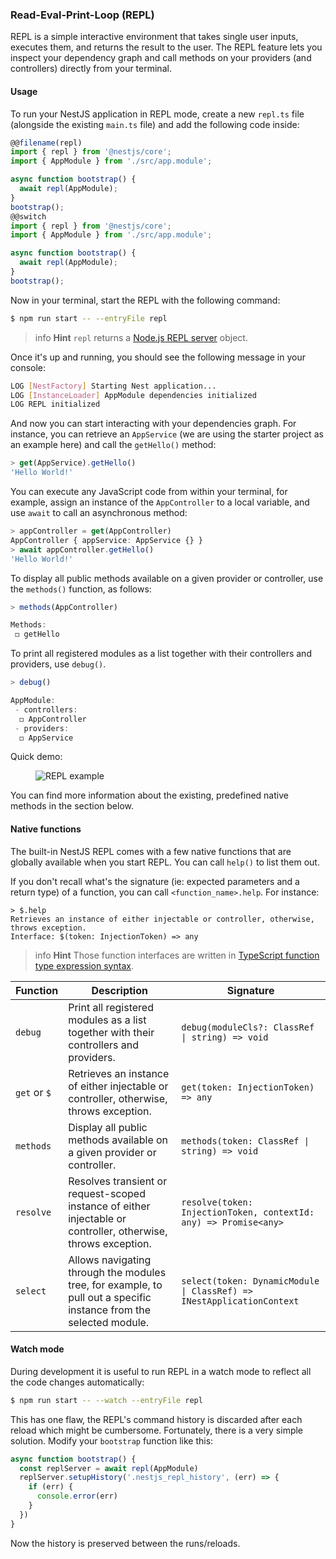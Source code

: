 ### Read-Eval-Print-Loop (REPL)

REPL is a simple interactive environment that takes single user inputs, executes them, and returns the result to the user.
The REPL feature lets you inspect your dependency graph and call methods on your providers (and controllers) directly from your terminal.

#### Usage

To run your NestJS application in REPL mode, create a new `repl.ts` file (alongside the existing `main.ts` file) and add the following code inside:

```typescript
@@filename(repl)
import { repl } from '@nestjs/core';
import { AppModule } from './src/app.module';

async function bootstrap() {
  await repl(AppModule);
}
bootstrap();
@@switch
import { repl } from '@nestjs/core';
import { AppModule } from './src/app.module';

async function bootstrap() {
  await repl(AppModule);
}
bootstrap();
```

Now in your terminal, start the REPL with the following command:

```bash
$ npm run start -- --entryFile repl
```

> info **Hint** `repl` returns a [Node.js REPL server](https://nodejs.org/api/repl.html) object.

Once it's up and running, you should see the following message in your console:

```bash
LOG [NestFactory] Starting Nest application...
LOG [InstanceLoader] AppModule dependencies initialized
LOG REPL initialized
```

And now you can start interacting with your dependencies graph. For instance, you can retrieve an `AppService` (we are using the starter project as an example here) and call the `getHello()` method:

```typescript
> get(AppService).getHello()
'Hello World!'
```

You can execute any JavaScript code from within your terminal, for example, assign an instance of the `AppController` to a local variable, and use `await` to call an asynchronous method:

```typescript
> appController = get(AppController)
AppController { appService: AppService {} }
> await appController.getHello()
'Hello World!'
```

To display all public methods available on a given provider or controller, use the `methods()` function, as follows:

```typescript
> methods(AppController)

Methods:
 ◻ getHello
```

To print all registered modules as a list together with their controllers and providers, use `debug()`.

```typescript
> debug()

AppModule:
 - controllers:
  ◻ AppController
 - providers:
  ◻ AppService
```

Quick demo:

<figure>
  <img src="/assets/repl.gif" alt="REPL example" />
</figure>

You can find more information about the existing, predefined native methods in the section below.

#### Native functions

The built-in NestJS REPL comes with a few native functions that are globally available when you start REPL. You can call `help()` to list them out.

If you don't recall what's the signature (ie: expected parameters and a return type) of a function, you can call `<function_name>.help`.
For instance:

```text
> $.help
Retrieves an instance of either injectable or controller, otherwise, throws exception.
Interface: $(token: InjectionToken) => any
```

> info **Hint** Those function interfaces are written in [TypeScript function type expression syntax](https://www.typescriptlang.org/docs/handbook/2/functions.html#function-type-expressions).

| Function     | Description                                                                                                        | Signature                                                             |
| ------------ | ------------------------------------------------------------------------------------------------------------------ | --------------------------------------------------------------------- |
| `debug`      | Print all registered modules as a list together with their controllers and providers.                              | `debug(moduleCls?: ClassRef \| string) => void`                       |
| `get` or `$` | Retrieves an instance of either injectable or controller, otherwise, throws exception.                             | `get(token: InjectionToken) => any`                                   |
| `methods`    | Display all public methods available on a given provider or controller.                                            | `methods(token: ClassRef \| string) => void`                          |
| `resolve`    | Resolves transient or request-scoped instance of either injectable or controller, otherwise, throws exception.     | `resolve(token: InjectionToken, contextId: any) => Promise<any>`      |
| `select`     | Allows navigating through the modules tree, for example, to pull out a specific instance from the selected module. | `select(token: DynamicModule \| ClassRef) => INestApplicationContext` |

#### Watch mode

During development it is useful to run REPL in a watch mode to reflect all the code changes automatically:

```bash
$ npm run start -- --watch --entryFile repl
```

This has one flaw, the REPL's command history is discarded after each reload which might be cumbersome.
Fortunately, there is a very simple solution. Modify your `bootstrap` function like this:

```typescript
async function bootstrap() {
  const replServer = await repl(AppModule)
  replServer.setupHistory('.nestjs_repl_history', (err) => {
    if (err) {
      console.error(err)
    }
  })
}
```

Now the history is preserved between the runs/reloads.
